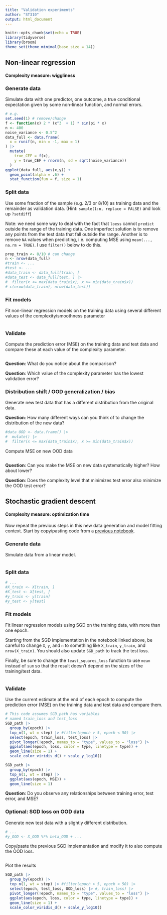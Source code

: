 ```yaml
---
title: "Validation experiments"
author: "ST310"
output: html_document
---
```


```r
knitr::opts_chunk$set(echo = TRUE)
library(tidyverse)
library(broom)
theme_set(theme_minimal(base_size = 14))
```

## Non-linear regression

#### Complexity measure: wiggliness

### Generate data

Simulate data with one predictor, one outcome, a true conditional expectation given by some non-linear function, and normal errors.

```r
# e.g.
set.seed(1) # remove/change
f <- function(x) 2 * (x^3  + 1) * sin(pi * x)
n <- 400
noise_variance <- 0.5^2
data_full <- data.frame(
  x = runif(n, min = -1, max = 1)
) |>
  mutate(
    true_CEF = f(x),
    y = true_CEF + rnorm(n, sd = sqrt(noise_variance))
  )
ggplot(data_full, aes(x,y)) + 
  geom_point(alpha = .6) +
  stat_function(fun = f, size = 1)
```
### Split data

Use some fraction of the sample (e.g. 2/3 or 8/10) as training data and the remainder as validation data. (Hint: `sample(1:n, replace = FALSE)` and look up `?setdiff`)

Note: we need some way to deal with the fact that `loess` cannot `predict` outside the range of the training data. One imperfect solution is to remove any points from the test data that fall outside the range. Another is to remove `NA` values when predicting, i.e. computing MSE using `mean(..., na.rm = TRUE)`. I use `filter()` below to do this.

```r
prop_train <- 8/10 # can change
n <- nrow(data_full)
#train <- ...
#test <- ...
#data_train <- data_full[train, ]
#data_test <- data_full[test, ] |>
#  filter(x <= max(data_train$x), x >= min(data_train$x))
# c(nrow(data_train), nrow(data_test))
```

### Fit models

Fit non-linear regression models on the training data using several different values of the complexity/smoothness parameter

```r

```


### Validate

Compute the prediction error (MSE) on the training data and test data and compare these at each value of the complexity parameter.

```r

```


**Question**: What do you notice about the comparison?



**Question**: Which value of the complexity parameter has the lowest validation error?



### Distribution shift / OOD generalization / bias

Generate new test data that has a different distribution from the original data.

**Question**: How many different ways can you think of to change the distribution of the new data?



```r
#data_OOD <- data.frame() |>
#  mutate() |>
#  filter(x <= max(data_train$x), x >= min(data_train$x))
```

Compute MSE on new OOD data

```r

```
**Question**: Can you make the MSE on new data systematically higher? How about lower?



**Question**: Does the complexity level that minimizes test error also minimize the OOD test error?



## Stochastic gradient descent

#### Complexity measure: optimization time

Now repeat the previous steps in this new data generation and model fitting context. Start by copy/pasting code from a [previous notebook](https://ml4ds.com/weeks/05-optimization/notebooks/SGD_complete.html).

### Generate data

Simulate data from a linear model. 

```r

```

### Split data

```r
# ...
#X_train <- X[train, ]
#X_test <- X[test, ] 
#y_train <- y[train]
#y_test <- y[test] 
```

### Fit models

Fit linear regression models using SGD on the training data, with more than one epoch.

Starting from the SGD implementation in the notebook linked above, be careful to change `X`, `y`, and `n` to something like `X_train`, `y_train`, and `nrow(X_train)`. You should also update `SGD_path` to track the test loss.

Finally, be sure to change the `least_squares_loss` function to use `mean` instead of `sum` so that the result doesn't depend on the sizes of the training/test data.

```r

```

### Validate

Use the current estimate at the end of each epoch to compute the prediction error (MSE) on the training data and test data and compare them.

```r
# This code assumes SGD_path has variables
# named train_loss and test_loss
SGD_path |>
  group_by(epoch) |>
  top_n(1, wt = step) |> #filter(epoch > 5, epoch < 50) |>
  select(epoch, train_loss, test_loss) |>
  pivot_longer(!epoch, names_to = "type", values_to = "loss") |>
  ggplot(aes(epoch, loss, color = type, linetype = type)) +
  geom_line(size = 1) + 
  scale_color_viridis_d() + scale_y_log10()
```

```r
SGD_path |>
  group_by(epoch) |>
  top_n(1, wt = step) |>
  ggplot(aes(epoch, MSE)) +
  geom_line(size = 1)
```

**Question**: Do you observe any relationships between training error, test error, and MSE?



### Optional: SGD loss on OOD data

Generate new test data with a slightly different distribution.

```r
# ...
#y_OOD <- X_OOD %*% beta_OOD + ...
```

Copy/paste the previous SGD implementation and modify it to also compute the OOD loss.

```r

```

Plot the results

```r
SGD_path |>
  group_by(epoch) |>
  top_n(1, wt = step) |> #filter(epoch > 5, epoch < 50) |>
  select(epoch, test_loss, OOD_loss) |> #, train_loss) |>
  pivot_longer(!epoch, names_to = "type", values_to = "loss") |>
  ggplot(aes(epoch, loss, color = type, linetype = type)) +
  geom_line(size = 1) + 
  scale_color_viridis_d() + scale_y_log10()
```


